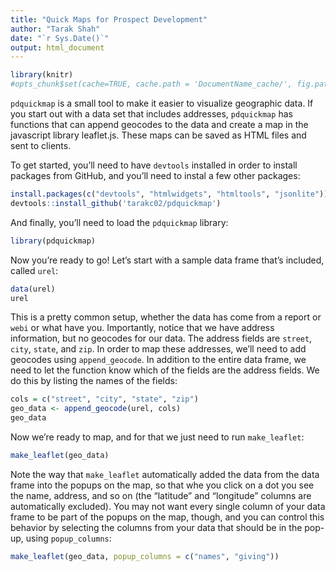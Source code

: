 ```yaml
---
title: "Quick Maps for Prospect Development"
author: "Tarak Shah"
date: "`r Sys.Date()`"
output: html_document
---
```

```r
library(knitr)
#opts_chunk$set(cache=TRUE, cache.path = 'DocumentName_cache/', fig.path='figure/')
```

`pdquickmap` is a small tool to make it easier to visualize geographic data. 
If you start out with a data set that includes addresses, `pdquickmap` has 
functions that can append geocodes to the data and create a map in the 
javascript library leaflet.js. These maps can be saved as HTML files and sent to clients. 

To get started, you'll need to have `devtools` installed in order to install 
packages from GitHub, and you'll need to instal a few other packages:

```r
install.packages(c("devtools", "htmlwidgets", "htmltools", "jsonlite"))
devtools::install_github('tarakc02/pdquickmap')
```

And finally, you'll need to load the `pdquickmap` library:
```r
library(pdquickmap)
```

Now you're ready to go! Let's start with a sample data frame that's included, called `urel`:
```r
data(urel)
urel
```

This is a pretty common setup, whether the data has come from a report or `webi` or what have you. Importantly, notice that we have address information, but no geocodes for our data. The address fields are `street`, `city`, `state`, and `zip`. In order to map these addresses, we'll need to add geocodes using `append_geocode`. In addition to the entire data frame, we need to let the function know which of the fields are the address fields. We do this by listing the names of the fields:

```r
cols = c("street", "city", "state", "zip")
geo_data <- append_geocode(urel, cols)
geo_data
```

Now we're ready to map, and for that we just need to run `make_leaflet`: 

```r
make_leaflet(geo_data)
```

Note the way that `make_leaflet` automatically added the data from the data frame into the popups on the map, so that whe you click on a dot you see the name, address, and so on (the "latitude" and "longitude" columns are automatically excluded). You may not want every single column of your data frame to be part of the popups on the map, though, and you can control this behavior by selecting the columns from your data that should be in the pop-up, using `popup_columns`: 

```r
make_leaflet(geo_data, popup_columns = c("names", "giving"))
```